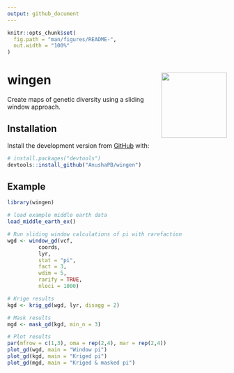 ```yaml
---
output: github_document
---
```


<!-- README.md is generated from README.Rmd. Please edit that file -->

```r
knitr::opts_chunk$set(
  fig.path = "man/figures/README-",
  out.width = "100%"
)
```
 


# wingen <img src="man/figures/logo.png" align="right" height=150 />

<!-- badges: start -->
<!-- badges: end -->

Create maps of genetic diversity using a sliding window approach.

## Installation

Install the development version from [GitHub](https://github.com/) with:

``` r
# install.packages("devtools")
devtools::install_github("AnushaPB/wingen")
```

## Example

```r

library(wingen)

# load example middle earth data 
load_middle_earth_ex()

```

```r
# Run sliding window calculations of pi with rarefaction
wgd <- window_gd(vcf,
          coords,
          lyr,
          stat = "pi",
          fact = 3,
          wdim = 5,
          rarify = TRUE,
          nloci = 1000)

# Krige results
kgd <- krig_gd(wgd, lyr, disagg = 2)

# Mask results
mgd <- mask_gd(kgd, min_n = 3)

# Plot results
par(mfrow = c(1,3), oma = rep(2,4), mar = rep(2,4))
plot_gd(wgd, main = "Window pi")
plot_gd(kgd, main = "Kriged pi")
plot_gd(mgd, main = "Kriged & masked pi")
```


